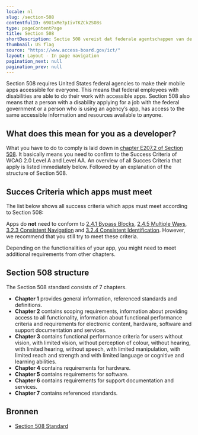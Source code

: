 ```yaml
---
locale: nl
slug: /section-508
contentfulID: 69U1xMe7pIivTKZCk2SO8s
type: pageContentPage
title: Section 508
shortDescription: Sectie 508 vereist dat federale agentschappen van de Verenigde Staten hun apps voor iedereen toegankelijk maken.
thumbnail: US flag
source: "https://www.access-board.gov/ict/"
layout: Layout - In page navigation
pagination_next: null
pagination_prev: null
---
```


Section 508 requires United States federal agencies to make their mobile apps accessible for everyone. This means that federal employees with disabilities are able to do their work with accessible apps. Section 508 also means that a person with a disability applying for a job with the federal government or a person who is using an agency’s app, has access to the same accessible information and resources available to anyone.

## What does this mean for you as a developer?

What you have to do to comply is laid down in [chapter E207.2 of Section 508](https://www.access-board.gov/ict/#E207.2). It basically means you need to confirm to the Success Criteria of WCAG 2.0 Level A and Level AA. An overview of all Succes Criteria that apply is listed immediately below. Followed by an explanation of the structure of Section 508.

## Succes Criteria which apps must meet

The list below shows all success criteria which apps must meet according to Section 508:

<LinkList title="List of requirements for Section 508" isHighlighted={false}>
  <LinkListItem url="/nl/guidelines/wcag/success-criterion-1-1-1" title="Succescriterium 1.1.1 - Niet-tekstuele content - Niveau A"/>
  <LinkListItem url="/nl/guidelines/wcag/success-criterion-1-2-1" title="Succescriterium 1.2.1 - Louter-geluid en louter-videobeeld (vooraf opgenomen) - Niveau A"/>
  <LinkListItem url="/nl/guidelines/wcag/success-criterion-1-2-2" title="Succescriterium 1.2.2 - Ondertitels voor doven en slechthorenden (vooraf opgenomen) - Niveau A"/>
  <LinkListItem url="/nl/guidelines/wcag/success-criterion-1-2-3" title="Succescriterium 1.2.3 - Audiodescriptie of media-alternatief (vooraf opgenomen) - Niveau A"/>
  <LinkListItem url="/nl/guidelines/wcag/success-criterion-1-2-4" title="Succescriterium 1.2.4 - Ondertitels voor doven en slechthorenden (live) - Niveau AA"/>
  <LinkListItem url="/nl/guidelines/wcag/success-criterion-1-2-5" title="Succescriterium 1.2.5 - Audiodescriptie (vooraf opgenomen) - Niveau AA"/>
  <LinkListItem url="/nl/guidelines/wcag/success-criterion-1-3-1" title="Succescriterium 1.3.1 - Info en relaties - Niveau A"/>
  <LinkListItem url="/nl/guidelines/wcag/success-criterion-1-3-2" title="Succescriterium 1.3.2 - Betekenisvolle volgorde - Niveau A"/>
  <LinkListItem url="/nl/guidelines/wcag/success-criterion-1-3-3" title="Succescriterium 1.3.3 - Zintuiglijke eigenschappen - Niveau A"/>
  <LinkListItem url="/nl/guidelines/wcag/success-criterion-1-4-1" title="Succescriterium 1.4.1 - Gebruik van kleur - Niveau A"/>
  <LinkListItem url="/nl/guidelines/wcag/success-criterion-1-4-2" title="Succescriterium 1.4.2 - Geluidsbediening - Niveau A"/>
  <LinkListItem url="/nl/guidelines/wcag/success-criterion-1-4-3" title="Succescriterium 1.4.3 - Contrast (minimum) - Niveau AA"/>
  <LinkListItem url="/nl/guidelines/wcag/success-criterion-1-4-4" title="Succescriterium 1.4.4 - Herschalen van tekst - Niveau AA"/>
  <LinkListItem url="/nl/guidelines/wcag/success-criterion-1-4-5" title="Succescriterium 1.4.5 - Afbeeldingen van tekst - Niveau AA"/>
  <LinkListItem url="/nl/guidelines/wcag/success-criterion-2-1-1" title="Succescriterium 2.1.1 - Toetsenbord - Niveau A"/>
  <LinkListItem url="/nl/guidelines/wcag/success-criterion-2-1-2" title="Succescriterium 2.1.2 - Geen toetsenbordval - Niveau A"/>
  <LinkListItem url="/nl/guidelines/wcag/success-criterion-2-2-1" title="Succescriterium 2.2.1 - Timing aanpasbaar - Niveau A"/>
  <LinkListItem url="/nl/guidelines/wcag/success-criterion-2-2-2" title="Succescriterium 2.2.2 - Pauzeren, stoppen, verbergen - Niveau A"/>
  <LinkListItem url="/nl/guidelines/wcag/success-criterion-2-3-1" title="Succescriterium 2.3.1 - Drie flitsen of beneden drempelwaarde - Niveau A"/>
  <LinkListItem url="/nl/guidelines/wcag/success-criterion-2-4-2" title="Succescriterium 2.4.2 - Paginatitel - Niveau A"/>
  <LinkListItem url="/nl/guidelines/wcag/success-criterion-2-4-3" title="Succescriterium 2.4.3 - Focus volgorde - Niveau A"/>
  <LinkListItem url="/nl/guidelines/wcag/success-criterion-2-4-4" title="Succescriterium 2.4.4 - Linkdoel (in context) - Niveau A"/>
  <LinkListItem url="/nl/guidelines/wcag/success-criterion-2-4-6" title="Succescriterium 2.4.6 - Koppen en labels - Niveau AA"/>
  <LinkListItem url="/nl/guidelines/wcag/success-criterion-2-4-7" title="Succescriterium 2.4.7 - Focus zichtbaar - Niveau AA"/>
  <LinkListItem url="/nl/guidelines/wcag/success-criterion-3-1-1" title="Succescriterium 3.1.1 - Taal van de pagina - Niveau A"/>
  <LinkListItem url="/nl/guidelines/wcag/success-criterion-3-1-2" title="Succescriterium 3.1.2 - Taal van onderdelen - Niveau AA"/>
  <LinkListItem url="/nl/guidelines/wcag/success-criterion-3-2-1" title="Succescriterium 3.2.1 - Bij focus - Niveau A"/>
  <LinkListItem url="/nl/guidelines/wcag/success-criterion-3-2-2" title="Succescriterium 3.2.2 - Bij input - Niveau A"/>
  <LinkListItem url="/nl/guidelines/wcag/success-criterion-3-3-1" title="Succescriterium 3.3.1 - Foutidentificatie - Niveau A"/>
  <LinkListItem url="/nl/guidelines/wcag/success-criterion-3-3-2" title="Succescriterium 3.3.2 - Labels of instructies - Niveau A"/>
  <LinkListItem url="/nl/guidelines/wcag/success-criterion-3-3-3" title="Succescriterium 3.3.3 - Foutsuggestie - Niveau AA"/>
  <LinkListItem url="/nl/guidelines/wcag/success-criterion-3-3-4" title="Succescriterium 3.3.4 - Foutpreventie (wettelijk, financieel, gegevens) - Niveau AA"/>
  <LinkListItem url="/nl/guidelines/wcag/success-criterion-4-1-1" title="Succescriterium 4.1.1 - Parsen - Niveau A"/>
  <LinkListItem url="/nl/guidelines/wcag/success-criterion-4-1-2" title="Succescriterium 4.1.2 - Naam, rol, waarde - Niveau A"/>
</LinkList>

Apps do **not** need to conform to [2.4.1 Bypass Blocks](/nl/guidelines/wcag/success-criterion-2-4-1), [2.4.5 Multiple Ways](/nl/guidelines/wcag/success-criterion-2-4-5), [3.2.3 Consistent Navigation](/nl/guidelines/wcag/success-criterion-3-2-3) and [3.2.4 Consistent Identification](/nl/guidelines/wcag/success-criterion-3-2-4). However, we recommend that you still try to meet these criteria.

Depending on the functionalities of your app, you might need to meet additional requirements from other chapters.

## Section 508 structure

The Section 508 standard consists of 7 chapters.

- **Chapter 1** provides general information, referenced standards and definitions.
- **Chapter 2** contains scoping requirements, information about providing access to all functionality, information about functional performance criteria and requirements for electronic content, hardware, software and support documentation and services.
- **Chapter 3** contains functional performance criteria for users without vision, with limited vision, without perception of colour, without hearing, with limited hearing, without speech, with limited manipulation, with limited reach and strength and with limited language or cognitive and learning abilities.
- **Chapter 4** contains requirements for hardware.
- **Chapter 5** contains requirements for software.
- **Chapter 6** contains requirements for support documentation and services.
- **Chapter 7** contains referenced standards.

## Bronnen

- [Section 508 Standard](https://www.access-board.gov/ict/)